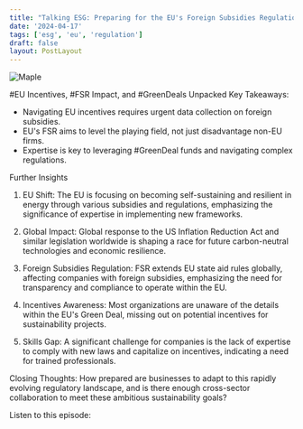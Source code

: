 ```yaml
---
title: "Talking ESG: Preparing for the EU's Foreign Subsidies Regulation"
date: '2024-04-17'
tags: ['esg', 'eu', 'regulation']
draft: false
layout: PostLayout
---
```


<div className="flex justify-center">
<div className="my-1 w-full px-2 xl:my-1 xl:w-1/2 xl:px-2">
    <img src="https://willpolesa.pythonanywhere.com/static/podcast_thumbnails/recxR0agfqTQDyljmpodcast_thumbnail.jpg" alt="Maple" className="mx-auto h-58 w-auto" />
</div>
</div>

#EU Incentives, #FSR Impact, and #GreenDeals Unpacked
Key Takeaways:
- Navigating EU incentives requires urgent data collection on foreign subsidies.
- EU's FSR aims to level the playing field, not just disadvantage non-EU firms.
- Expertise is key to leveraging #GreenDeal funds and navigating complex regulations.

Further Insights
1. EU Shift:
The EU is focusing on becoming self-sustaining and resilient in energy through various subsidies and regulations, emphasizing the significance of expertise in implementing new frameworks.

2. Global Impact:
Global response to the US Inflation Reduction Act and similar legislation worldwide is shaping a race for future carbon-neutral technologies and economic resilience.

3. Foreign Subsidies Regulation:
FSR extends EU state aid rules globally, affecting companies with foreign subsidies, emphasizing the need for transparency and compliance to operate within the EU.

4. Incentives Awareness:
Most organizations are unaware of the details within the EU's Green Deal, missing out on potential incentives for sustainability projects.

5. Skills Gap:
A significant challenge for companies is the lack of expertise to comply with new laws and capitalize on incentives, indicating a need for trained professionals.

Closing Thoughts:
How prepared are businesses to adapt to this rapidly evolving regulatory landscape, and is there enough cross-sector collaboration to meet these ambitious sustainability goals?

Listen to this episode:
